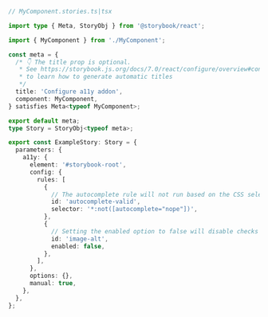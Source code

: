 ```ts
// MyComponent.stories.ts|tsx

import type { Meta, StoryObj } from '@storybook/react';

import { MyComponent } from './MyComponent';

const meta = {
  /* 👇 The title prop is optional.
   * See https://storybook.js.org/docs/7.0/react/configure/overview#configure-story-loading
   * to learn how to generate automatic titles
   */
  title: 'Configure a11y addon',
  component: MyComponent,
} satisfies Meta<typeof MyComponent>;

export default meta;
type Story = StoryObj<typeof meta>;

export const ExampleStory: Story = {
  parameters: {
    a11y: {
      element: '#storybook-root',
      config: {
        rules: [
          {
            // The autocomplete rule will not run based on the CSS selector provided
            id: 'autocomplete-valid',
            selector: '*:not([autocomplete="nope"])',
          },
          {
            // Setting the enabled option to false will disable checks for this particular rule on all stories.
            id: 'image-alt',
            enabled: false,
          },
        ],
      },
      options: {},
      manual: true,
    },
  },
};
```
